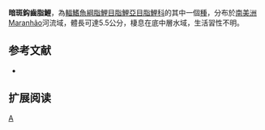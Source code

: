 {{Speciesbox 
| genus = Creagrutus
| species = atrisignum
| status = NE
| status_system = IUCN3.1
| authority =  [[Myers|Myers]], 1927
| synonyms = 
}}
'''暗斑鈎齒脂鯉'''，為[[輻鰭魚綱|輻鰭魚綱]][[脂鯉目|脂鯉目]][[脂鯉亞目|脂鯉亞目]][[脂鯉科|脂鯉科]]的其中一個[[種|種]]，分布於[[南美洲|南美洲]]Maranhão河流域，體長可達5.5公分，棲息在底中層水域，生活習性不明。

==参考文献==
{{refbegin}}
*{{FishBase_species|genus=Creagrutus|species=atrisignum|year=2014|month=1}}
{{refend}}

== 扩展阅读 ==
{{refbegin}}
{{wikispecies-inline|Creagrutus atrisignum|暗斑鈎齒脂鯉}}
{{refend}}
{{Taxonbar|from=Q5567738}}

[[Category:鈎齒脂鯉屬|A]]


{{魚類小作品}}